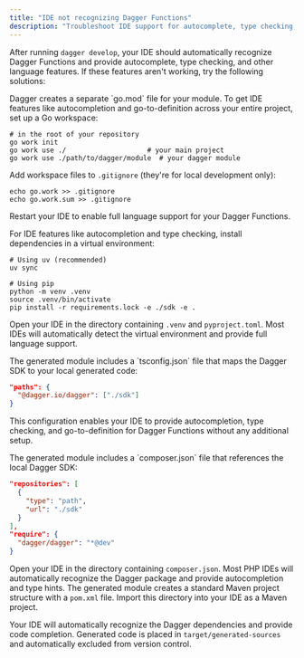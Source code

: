 ```yaml
---
title: "IDE not recognizing Dagger Functions"
description: "Troubleshoot IDE support for autocomplete, type checking, and other features when writing Dagger Functions."
---
```


After running `dagger develop`, your IDE should automatically recognize Dagger Functions and provide autocomplete, type checking, and other language features. If these features aren't working, try the following solutions:

<Tabs groupId="language" queryString="sdk">
<Tab value="go" title="Go">
Dagger creates a separate `go.mod` file for your module. To get IDE features like autocompletion and go-to-definition across your entire project, set up a Go workspace:

```shell
# in the root of your repository
go work init
go work use ./                    # your main project
go work use ./path/to/dagger/module  # your dagger module
```

Add workspace files to `.gitignore` (they're for local development only):

```shell
echo go.work >> .gitignore
echo go.work.sum >> .gitignore
```

Restart your IDE to enable full language support for your Dagger Functions.

</Tab>
<Tab value="python" title="Python">
For IDE features like autocompletion and type checking, install dependencies in a virtual environment:

```shell
# Using uv (recommended)
uv sync

# Using pip
python -m venv .venv
source .venv/bin/activate
pip install -r requirements.lock -e ./sdk -e .
```

Open your IDE in the directory containing `.venv` and `pyproject.toml`. Most IDEs will automatically detect the virtual environment and provide full language support.

</Tab>
<Tab value="typescript" title="TypeScript">
The generated module includes a `tsconfig.json` file that maps the Dagger SDK to your local generated code:

```json
"paths": {
  "@dagger.io/dagger": ["./sdk"]
}
```

This configuration enables your IDE to provide autocompletion, type checking, and go-to-definition for Dagger Functions without any additional setup.

</Tab>
<Tab value="php" title="PHP">
The generated module includes a `composer.json` file that references the local Dagger SDK:

```json
"repositories": [
  {
    "type": "path",
    "url": "./sdk"
  }
],
"require": {
  "dagger/dagger": "*@dev"
}
```

Open your IDE in the directory containing `composer.json`. Most PHP IDEs will automatically recognize the Dagger package and provide autocompletion and type hints.
</Tab>
<Tab value="java" title="Java">
The generated module creates a standard Maven project structure with a `pom.xml` file. Import this directory into your IDE as a Maven project.

Your IDE will automatically recognize the Dagger dependencies and provide code completion. Generated code is placed in `target/generated-sources` and automatically excluded from version control.
</Tab>
</Tabs>
